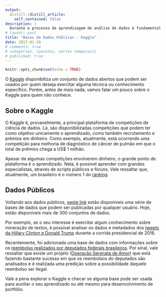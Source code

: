 ```yaml
---
output:
  distill::distill_article:
    self_contained: false
description: |
  Durante o processo de aprendizagem de análise de dados é fundamental aplicar os conhecimentos adquiridos aos dados. Todavia, muitas vezes nos vemos obrigados a trabalhar com dados de exemplos que não apresentam as dificuldades do mundo real ou não guardam nenhuma relação com os dados que serão enfrentados no dia a dia. Nesse sentido, a possibilidade de acesso a outras base de dados pode ser bastante útil. 
# layout: post
title: "Bases de Dados Públicas - Kaggle"
date: 2017-01-28
# comments: true
# categories: [pacotes, séries temporais]
# published: true
---
```



```r
knitr::opts_chunk$set(echo = TRUE)
```
<!-- More -->

O [Kaggle](https://www.kaggle.com/) disponibiliza um conjunto de dados abertos que podem ser usados por quem deseja exercitar alguma técnica ou conhecimento específico. Porém, antes de mais nada, vamos falar um pouco sobre o Kaggle para quem não conhece.


## Sobre o Kaggle

O Kaggle é, provavelmente, a principal plataforma de competições de ciência de dados. Lá, são disponibilizadas competições que podem ter como objetivo unicamente o aprendizado, como também recrutamento e prêmios em dinheiro. Como exemplo, atualmente, está ocorrendo uma competição para melhoria de diagnóstico de câncer de pulmão em que o total de prêmios chega a US$ 1 milhão.

Apesar de algumas competições envolverem dinheiro, o grande ponto de plataforma é o aprendizado. Nela, é possível aprender com grandes especialistas, através de scripts públicos e fóruns. Vale ressaltar que, atualmente, um brasileiro é o número 1 do [ranking](https://www.kaggle.com/rankings).

## Dados Públicos

Voltando aos dados públicos, [neste link](https://www.kaggle.com/datasets) estão disponíveis uma série de bases de dados que podem ser publicadas por qualquer usuário. Hoje, estão disponíveis mais de 300 conjuntos de dados.

Por exemplo, se o seu interesse é exercitar algum conhecimento sobre mineração de textos, é possível analisar os dados e metadados dos [tweets da Hillary Clinton e Donald Trump](https://www.kaggle.com/benhamner/clinton-trump-tweets) durante a corrida presidencial de 2016.

Recentemente, foi adicionada uma base de dados com informações sobre os [reembolso realizados por deputados federais brasileiros](https://www.kaggle.com/epattaro/brazils-house-of-deputies-reimbursements). Por sinal, vale ressaltar que existe um projeto ([Operação Serenata de Amor](https://serenata.datasciencebr.com/)) que está fazendo bastante sucesso em que os reembolsos do deputados são analisados e é realizada uma predição sobre a possibilidade daquele reembolso ser ilegal. 

Vale a pena explorar o Kaggle e checar se alguma base pode ser usada para auxiliar o seu aprendizado ou até mesmo para desenvolvimento de portfólio.

